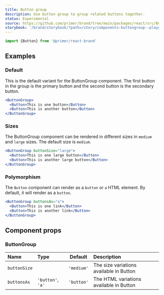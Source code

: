 ```yaml
---
title: Button group
description: Use button group to group related buttons together.
status: Experimental
source: https://github.com/primer/brand/tree/main/packages/react/src/ButtonGroup/ButtonGroup.tsx
storybook: '/brand/storybook/?path=/story/components-buttongroup--playground'
---
```




```js
import {Button} from '@primer/react-brand'
```

## Examples

### Default

This is the default variant for the ButtonGroup component. The first button in the group is the primary button and the second button is the secondary button.

```jsx live
<ButtonGroup>
  <Button>This is one button</Button>
  <Button>This is another button</Button>
</ButtonGroup>
```

### Sizes

The ButtonGroup component can be rendered in different sizes in `medium` and `large` sizes. The default size is `medium`.

```jsx live
<ButtonGroup buttonSize="large">
  <Button>This is one large button</Button>
  <Button>This is another large button</Button>
</ButtonGroup>
```

### Polymorphism

The `Button` component can render as a `button` or `a` HTML element. By default, it will render as a `button`.

```jsx live
<ButtonGroup buttonsAs="a">
  <Button>This is one link</Button>
  <Button>This is another link</Button>
</ButtonGroup>
```

## Component props

### ButtonGroup

| Name         | Type                                                   |  Default   | Description                             |
| :----------- | :----------------------------------------------------- | :--------: | :-------------------------------------- |
| `buttonSize` | <PropTableValues values={ButtonSizes} addLineBreaks /> | `'medium'` | The size variations available in Button |
| `buttonsAs`  | `'button'`, `'a'`                                      | `'button'` | The HTML variations available in Button |
